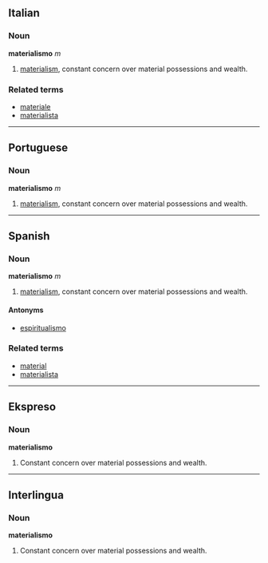 {{rfc}}
==Italian==
===Noun===
'''materialismo''' ''m''

# [[materialism]], constant concern over material possessions and wealth. 

===Related terms===
*[[materiale]]
*[[materialista]]

----

==Portuguese==
===Noun===
'''materialismo''' ''m''

# [[materialism]], constant concern over material possessions and wealth. 
----

==Spanish==
===Noun===
'''materialismo''' ''m''

# [[materialism]], constant concern over material possessions and wealth.

====Antonyms====
*[[espiritualismo]]

===Related terms===
*[[material]]
*[[materialista]]

----

==Ekspreso==
===Noun===
'''materialismo'''
# Constant concern over material possessions and wealth.
----
==Interlingua==
===Noun===
'''materialismo'''
# Constant concern over material possessions and wealth.